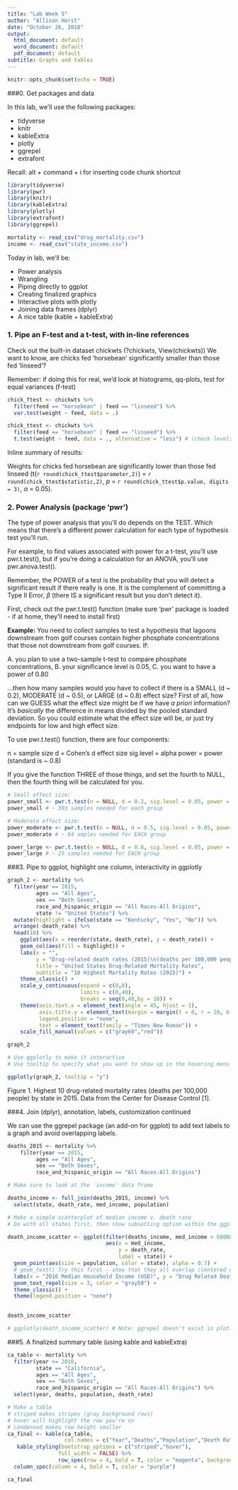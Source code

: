 ```yaml
---
title: "Lab Week 5"
author: "Allison Horst"
date: "October 26, 2018"
output:
  html_document: default
  word_document: default
  pdf_document: default
subtitle: Graphs and tables
---
```


```r
knitr::opts_chunk$set(echo = TRUE)
```

###0. Get packages and data

In this lab, we'll use the following packages:

- tidyverse
- knitr
- kableExtra
- plotly
- ggrepel
- extrafont

Recall: alt + command + i for inserting code chunk shortcut

```r

library(tidyverse)
library(pwr)
library(knitr)
library(kableExtra)
library(plotly)
library(extrafont)
library(ggrepel)

mortality <- read_csv("drug_mortality.csv")
income <- read_csv("state_income.csv")

```


Today in lab, we'll be: 

- Power analysis
- Wrangling
- Piping directly to ggplot 
- Creating finalized graphics
- Interactive plots with plotly
- Joining data frames (dplyr)
- A nice table (kable + kableExtra)


### 1. Pipe an F-test and a t-test, with in-line references

Check out the built-in dataset chickwts (?chickwts, View(chickwts))
We want to know, are chicks fed 'horsebean' significantly smaller than those fed 'linseed'?

Remember: if doing this for real, we'd look at histograms, qq-plots, test for equal variances (f-test)

```r

chick_ftest <- chickwts %>% 
  filter(feed == "horsebean" | feed == "linseed") %>% 
  var.test(weight ~ feed, data = .)

chick_ttest <- chickwts %>%
  filter(feed == "horsebean" | feed == "linseed") %>% 
  t.test(weight ~ feed, data = ., alternative = "less") # (check levels(chickwts))

```

Inline summary of results: 

Weights for chicks fed horsebean are significantly lower than those fed linseed (t(`r round(chick_ttest$parameter,2)`) = `r round(chick_ttest$statistic,2)`, *p* = `r round(chick_ttest$p.value, digits = 3)`, $\alpha$ = 0.05).



### 2. Power Analysis (package 'pwr')

The type of power analysis that you'll do depends on the TEST. Which means that there's a different power calculation for each type of hypothesis test you'll run. 

For example, to find values associated with power for a t-test, you'll use pwr.t.test(), but if you're doing a calculation for an ANOVA, you'll use pwr.anova.test().

Remember, the POWER of a test is the probability that you will detect a significant result if there really is one. It is the complement of committing a Type II Error, $\beta$ (there IS a significant result but you don't detect it). 

First, check out the pwr.t.test() function (make sure 'pwr' package is loaded - if at home, they'll need to install first)

**Example:** You need to collect samples to test a hypothesis that lagoons downstream from golf courses contain higher phosphate concentrations that those not downstream from golf courses. If:

A. you plan to use a two-sample t-test to compare phosphate concentrations, 
B. your significance level is 0.05,
C. you want to have a power of 0.80

...then how many samples would you have to collect if there is a SMALL (d ~ 0.2), MODERATE (d ~ 0.5), or LARGE (d ~ 0.8) effect size? First of all, how can we GUESS what the effect size might be if we have *a priori* information? It's *basically* the difference in means divided by the pooled standard deviation. So you could estimate what the effect size will be, or just try endpoints for low and high effect size.

To use pwr.t.test() function, there are four components:

n = sample size
d = Cohen's d effect size
sig.level = alpha
power = power (standard is ~ 0.8)

If you give the function THREE of those things, and set the fourth to NULL, then the fourth thing will be calculated for you.

```r

# Small effect size:
power_small <- pwr.t.test(n = NULL, d = 0.2, sig.level = 0.05, power = 0.8)
power_small # ~ 393 samples needed for each group

# Moderate effect size:
power_moderate <- pwr.t.test(n = NULL, d = 0.5, sig.level = 0.05, power = 0.8)
power_moderate # ~ 64 amples needed for EACH group

power_large <- pwr.t.test(n = NULL, d = 0.8, sig.level = 0.05, power = 0.8)
power_large # ~ 25 samples needed for EACH group

```

###3. Pipe to ggplot, highlight one column, interactivity in ggplotly

```r

graph_2 <- mortality %>% 
  filter(year == 2015, 
         ages == "All Ages", 
         sex == "Both Sexes", 
         race_and_hispanic_origin == "All Races-All Origins", 
         state != "United States") %>% 
  mutate(highlight = ifelse(state == "Kentucky", "Yes", "No")) %>%
  arrange(-death_rate) %>% 
  head(10) %>% 
    ggplot(aes(x = reorder(state, death_rate), y = death_rate)) +
    geom_col(aes(fill = highlight)) +
    labs(x = "", 
         y = "Drug-related death rates (2015)\n(deaths per 100,000 people)",
         title = "United States Drug-Related Mortality Rates",
         subtitle = "10 Highest Mortality Rates (2015)") +
    theme_classic() +
    scale_y_continuous(expand = c(0,0), 
                       limits = c(0,40), 
                       breaks = seq(0,40,by = 10)) +
    theme(axis.text.x = element_text(angle = 45, hjust = 1), 
          axis.title.y = element_text(margin = margin(t = 0, r = 20, b = 0, l = 20)),
          legend.position = "none",
          text = element_text(family = "Times New Roman")) +
    scale_fill_manual(values = c("gray60","red"))

graph_2

# Use ggplotly to make it interactive
# Use tooltip to specify what you want to show up in the hovering menu (this can be customized, we'll just do simple customization here...)

ggplotly(graph_2, tooltip = "y")

```

Figure 1. Highest 10 drug-related mortality rates (deaths per 100,000 people) by state in 2015. Data from the Center for Disease Control [1].    

###4. Join (dplyr), annotation, labels, customization continued

We can use the ggrepel package (an add-on for ggplot) to add text labels to a graph and avoid overlapping labels. 

```r

deaths_2015 <- mortality %>% 
    filter(year == 2015, 
         ages == "All Ages", 
         sex == "Both Sexes", 
         race_and_hispanic_origin == "All Races-All Origins")

# Make sure to look at the 'income' data frame

deaths_income <- full_join(deaths_2015, income) %>% 
  select(state, death_rate, med_income, population)

# Make a simple scatterplot of median income v. death rate
# Do with all states first, then show subsetting option within the ggplot line

death_income_scatter <- ggplot(filter(deaths_income, med_income > 60000), 
                               aes(x = med_income, 
                                   y = death_rate, 
                                   label = state)) +
  geom_point(aes(size = population, color = state), alpha = 0.7) +
  # geom_text() Try this first - show that they all overlap (centered over points)
  labs(x = "2016 Median Household Income (USD)", y = "Drug Related Death Rate (deaths per 100,000)") +
  geom_text_repel(size = 3, color = "gray50") +
  theme_classic() +
  theme(legend.position = "none") 
  

death_income_scatter

# ggplotly(death_income_scatter) # Note: ggrepel doesn't exist in plotly yet! 
```


###5. A finalized summary table (using kable and kableExtra)

```r

ca_table <- mortality %>% 
  filter(year >= 2010,
         state == "California", 
         ages == "All Ages", 
         sex == "Both Sexes", 
         race_and_hispanic_origin == "All Races-All Origins") %>% 
  select(year, deaths, population, death_rate)

# Make a table
# striped makes stripes (gray background rows)
# hover will highlight the row you're on 
# condensed makes row height smaller
ca_final <- kable(ca_table,
                  col.names = c("Year","Deaths","Population","Death Rate")) %>% 
   kable_styling(bootstrap_options = c("striped","hover"), 
                full_width = FALSE) %>% 
                row_spec(row = 4, bold = T, color = "magenta", background = "yellow") %>% 
  column_spec(column = 4, bold = T, color = "purple")

ca_final

```
